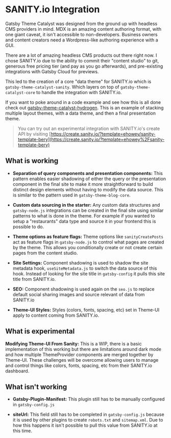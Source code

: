 <SEO
  title="SANITY.io Integration"
  description="A high level overview of the integration between Gatsby Theme Catalyst and SANITY.io. Gatsby Theme Catalyst is an opinionated set of integrated themes and starters to accelerate your next Gatsby project."
/>

# SANITY.io Integration

Gatsby Theme Catalyst was designed from the ground up with headless CMS providers in mind. MDX is an amazing content authoring format, with one giant caveat, it isn't accessible to non-developers. Business owners and content creators need a Wordpress-like authoring experience with a GUI.

There are a lot of amazing headless CMS products out there right now. I chose SANITY.io due to the ability to commit their "content studio" to git, generous free pricing tier (and pay as you go afterwards), and pre-existing integrations with Gatsby Cloud for previews.

This led to the creation of a core "data theme" for SANITY.io which is `gatsby-theme-catalyst-sanity`. Which layers on top of `gatsby-theme-catalyst-core` to handle the integration with SANITY.io.

If you want to poke around in a code example and see how this is all done check out [gatsby-theme-catalyst-hydrogen](/docs/gatsby-theme-catalyst-hydrogen). This is an example of stacking multiple layout themes, with a data theme, and then a final presentation theme.

> You can try out an experimental integration with SANITY.io's create API by visiting [https://create.sanity.io/?template=ehowey/sanity-template-bery](https://create.sanity.io/?template=ehowey%2Fsanity-template-bery)

## What is working

- **Separation of query components and presentation components:** This pattern enables easier shadowing of either the query or the presentation component in the final site to make it more straightforward to build distinct design elements without having to modify the data source. This is similar to the pattern used in `gatsby-theme-blog-core`.

- **Custom data sourcing in the starter:** Any custom data structures and `gatsby-node.js` integrations can be created in the final site using similar patterns to what is done in the theme. For example if you wanted to setup a "restaurants" data type and source it in your frontend this is possible to do.

- **Theme options as feature flags:** Theme options like `sanityCreatePosts` act as feature flags in `gatsby-node.js` to control what pages are created by the theme. This allows you conditionally create or not create certain pages from the content studio.

- **Site Settings:** Component shadowing is used to shadow the site metadata hook, `useSiteMetadata.js` to switch the data source of this hook. Instead of looking for the site title in `gatsby-config` it pulls this site title from SANITY.io.

- **SEO:** Component shadowing is used again on the `seo.js` to replace default social sharing images and source relevant of data from SANITY.io

- **Theme-UI Styles:** Styles (colors, fonts, spacing, etc) set in Theme-UI apply to content coming from SANITY.io.

## What is experimental

**Modifying Theme-UI From Sanity:** This is a WIP, there is a basic implementation of this working but there are limitations around dark mode and how multiple ThemeProvider components are merged together by Theme-UI. These challenges will be overcome allowing users to manage and control things like colors, fonts, spacing, etc from their SANITY.io dashboard.

## What isn't working

- **Gatsby-Plugin-Manifest:** This plugin still has to be manually configured in `gatsby-config.js`

- **siteUrl:** This field still has to be completed in `gatsby-config.js` because it is used by other plugins to create `robots.txt` and `sitemap.xml`. Due to how this happens it isn't possible to pull this value from SANITY.io at this time.
